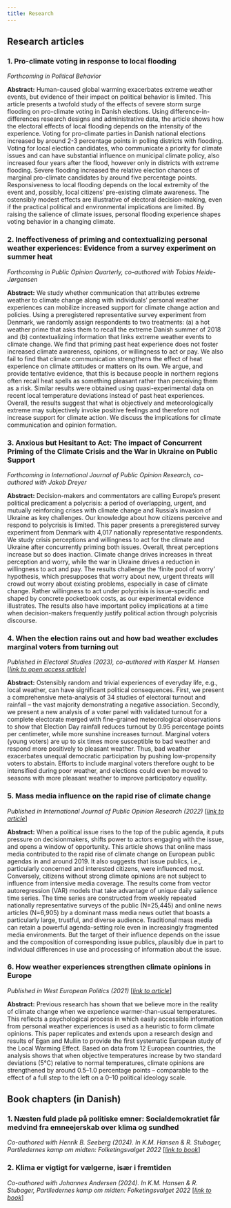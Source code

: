 ```yaml
---
title: Research
---
```


## Research articles

### __1. Pro-climate voting in response to local flooding__

*Forthcoming in Political Behavior*

**Abstract:** Human-caused global warming exacerbates extreme weather events, but evidence of their impact on political behavior is limited. This article presents a twofold study of the effects of severe storm surge flooding on pro-climate voting in Danish elections. Using difference-in-differences research designs and administrative data, the article shows how the electoral effects of local flooding depends on the intensity of the experience. Voting for pro-climate parties in Danish national elections increased by around 2-3 percentage points in polling districts with flooding. Voting for local election candidates, who communicate a priority for climate issues and can have substantial influence on municipal climate policy, also increased four years after the flood, however only in districts with extreme flooding. Severe flooding increased the relative election chances of marginal pro-climate candidates by around five percentage points. Responsiveness to local flooding depends on the local extremity of the event and, possibly, local citizens' pre-existing climate awareness. The ostensibly modest effects are illustrative of electoral decision-making, even if the practical political and environmental implications are limited. By raising the salience of climate issues, personal flooding experience shapes voting behavior in a changing climate.

### __2. Ineffectiveness of priming and contextualizing personal weather experiences: Evidence from a survey experiment on summer heat__

*Forthcoming in Public Opinion Quarterly, co-authored with Tobias Heide-Jørgensen*

**Abstract:** We study whether communication that attributes extreme weather to climate change along with individuals’ personal weather experiences can mobilize increased support for climate change action and policies. Using a preregistered representative survey experiment from Denmark, we randomly assign respondents to two treatments: (a) a hot weather prime that asks them to recall the extreme Danish summer of 2018 and (b) contextualizing information that links extreme weather events to climate change. We find that priming past heat experience does not foster increased climate awareness, opinions, or willingness to act or pay. We also fail to find that climate communication strengthens the effect of heat experience on climate attitudes or matters on its own. We argue, and provide tentative evidence, that this is because people in northern regions often recall heat spells as something pleasant rather than perceiving them as a risk. Similar results were obtained using quasi-experimental data on recent local temperature deviations instead of past heat experiences. Overall, the results suggest that what is objectively and meteorologically extreme may subjectively invoke positive feelings and therefore not increase support for climate action. We discuss the implications for climate communication and opinion formation.

### __3. Anxious but Hesitant to Act: The impact of Concurrent Priming of the Climate Crisis and the War in Ukraine on Public Support__

*Forthcoming in International Journal of Public Opinion Research, co-authored with Jakob Dreyer*

**Abstract:** Decision-makers and commentators are calling Europe’s present political predicament a polycrisis: a period of overlapping, urgent, and mutually reinforcing crises with climate change and Russia’s invasion of Ukraine as key challenges. Our knowledge about how citizens perceive and respond to polycrisis is limited. This paper presents a preregistered survey experiment from Denmark with 4,017 nationally representative respondents. We study crisis perceptions and willingness to act for the climate and Ukraine after concurrently priming both issues. Overall, threat perceptions increase but so does inaction. Climate change drives increases in threat perception and worry, while the war in Ukraine drives a reduction in willingness to act and pay. The results challenge the ‘finite pool of worry’ hypothesis, which presupposes that worry about new, urgent threats will crowd out worry about existing problems, especially in case of climate change. Rather willingness to act under polycrisis is issue-specific and shaped by concrete pocketbook costs, as our experimental evidence illustrates. The results also have important policy implications at a time when decision-makers frequently justify political action through polycrisis discourse.

### __4. When the election rains out and how bad weather excludes marginal voters from turning out__

*Published in Electoral Studies (2023), co-authored with Kasper M. Hansen* [_[link to open access article](https://sciencedirect.com/science/article/pii/S0261379422001299)_]

**Abstract:** Ostensibly random and trivial experiences of everyday life, e.g., local weather, can have significant political consequences. First, we present a comprehensive meta-analysis of 34 studies of electoral turnout and rainfall – the vast majority demonstrating a negative association. Secondly, we present a new analysis of a voter panel with validated turnout for a complete electorate merged with fine-grained meteorological observations to show that Election Day rainfall reduces turnout by 0.95 percentage points per centimeter, while more sunshine increases turnout. Marginal voters (young voters) are up to six times more susceptible to bad weather and respond more positively to pleasant weather. Thus, bad weather exacerbates unequal democratic participation by pushing low-propensity voters to abstain. Efforts to include marginal voters therefore ought to be intensified during poor weather, and elections could even be moved to seasons with more pleasant weather to improve participatory equality.

### __5. Mass media influence on the rapid rise of climate change__

*Published in International Journal of Public Opinion Research (2022)* [_[link to article](https://doi.org/10.1080/01402382.2020.1792731)_]

**Abstract:** When a political issue rises to the top of the public agenda, it puts pressure on decisionmakers, shifts power to actors engaging with the issue, and opens a window of opportunity. This article shows that online mass media contributed to the rapid rise of climate change on European public agendas in and around 2019. It also suggests that issue publics, i.e., particularly concerned and interested citizens, were influenced most. Conversely, citizens without strong climate opinions are not subject to influence from intensive media coverage. The results come from vector autoregression (VAR) models that take advantage of unique daily salience time series. The time series are constructed from weekly repeated nationally representative surveys of the public (N=25,445) and online news articles (N=6,905) by a dominant mass media news outlet that boasts a particularly large, trustful, and diverse audience. Traditional mass media can retain a powerful agenda-setting role even in increasingly fragmented media environments. But the target of their influence depends on the issue and the composition of corresponding issue publics, plausibly due in part to individual differences in use and processing of information about the issue.

### __6. How weather experiences strengthen climate opinions in Europe__

*Published in West European Politics (2021)* [_[link to article](https://doi.org/10.1093/ijpor/edac009)_]

**Abstract:** Previous research has shown that we believe more in the reality of climate change when we experience warmer-than-usual temperatures. This reflects a psychological process in which easily accessible information from personal weather experiences is used as a heuristic to form climate opinions. This paper replicates and extends upon a research design and results of Egan and Mullin to provide the first systematic European study of the Local Warming Effect. Based on data from 12 European countries, the analysis shows that when objective temperatures increase by two standard deviations (5°C) relative to normal temperatures, climate opinions are strengthened by around 0.5–1.0 percentage points – comparable to the effect of a full step to the left on a 0–10 political ideology scale.

## Book chapters (in Danish)

### __1. Næsten fuld plade på politiske emner: Socialdemokratiet får medvind fra emneejerskab over klima og sundhed__

*Co-authored with Henrik B. Seeberg (2024). In K.M. Hansen & R. Stubager, Partiledernes kamp om midten: Folketingsvalget 2022* [_[link to book](https://djoefforlag.dk/products/partiledernes-kamp-om-midten)_]

### __2. Klima er vigtigt for vælgerne, især i fremtiden__ 

*Co-authored with Johannes Andersen (2024). In K.M. Hansen & R. Stubager, Partiledernes kamp om midten: Folketingsvalget 2022* [_[link to book](https://djoefforlag.dk/products/partiledernes-kamp-om-midten)_]

